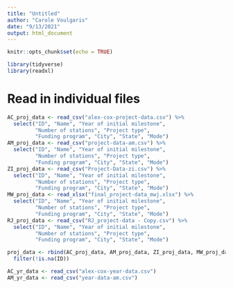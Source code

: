 ```yaml
---
title: "Untitled"
author: "Carole Voulgaris"
date: "9/13/2021"
output: html_document
---
```


```r
knitr::opts_chunk$set(echo = TRUE)
```


```r
library(tidyverse)
library(readxl)

```

# Read in individual files

```r
AC_proj_data <- read_csv("alex-cox-project-data.csv") %>%
  select("ID", "Name", "Year of initial milestone", 
         "Number of stations", "Project type",
         "Funding program", "City", "State", "Mode")
AM_proj_data <- read_csv("project-data-am.csv") %>%
  select("ID", "Name", "Year of initial milestone", 
         "Number of stations", "Project type",
         "Funding program", "City", "State", "Mode")
ZI_proj_data <- read_csv("Project-Data-zi.csv") %>%
  select("ID", "Name", "Year of initial milestone", 
         "Number of stations", "Project type",
         "Funding program", "City", "State", "Mode")
MW_proj_data <- read_xlsx("final_project-data_mwj.xlsx") %>%
  select("ID", "Name", "Year of initial milestone", 
         "Number of stations", "Project type",
         "Funding program", "City", "State", "Mode")
RJ_proj_data <- read_csv("RJ_project-data - Copy.csv") %>%
  select("ID", "Name", "Year of initial milestone", 
         "Number of stations", "Project type",
         "Funding program", "City", "State", "Mode")

proj_data <- rbind(AC_proj_data, AM_proj_data, ZI_proj_data, MW_proj_data, RJ_proj_data) %>%
  filter(!is.na(ID))

```


```r
AC_yr_data <- read_csv("alex-cox-year-data.csv")
AM_yr_data <- read_csv("year-data-am.csv")

```